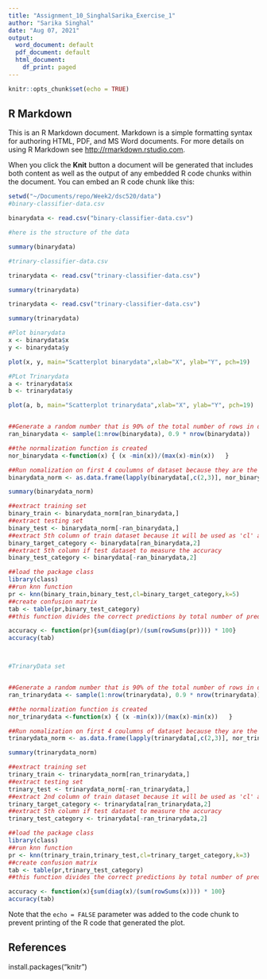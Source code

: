 ```yaml
---
title: "Assignment_10_SinghalSarika_Exercise_1"
author: "Sarika Singhal"
date: "Aug 07, 2021"
output:
  word_document: default
  pdf_document: default
  html_document:
    df_print: paged
---
```


```r
knitr::opts_chunk$set(echo = TRUE)
```

## R Markdown

This is an R Markdown document. Markdown is a simple formatting syntax for authoring HTML, PDF, and MS Word documents. For more details on using R Markdown see <http://rmarkdown.rstudio.com>.

When you click the **Knit** button a document will be generated that includes both content as well as the output of any embedded R code chunks within the document. You can embed an R code chunk like this:

```r
setwd("~/Documents/repo/Week2/dsc520/data")
#binary-classifier-data.csv

binarydata <- read.csv("binary-classifier-data.csv")

#here is the structure of the data

summary(binarydata)

#trinary-classifier-data.csv

trinarydata <- read.csv("trinary-classifier-data.csv")

summary(trinarydata)

trinarydata <- read.csv("trinary-classifier-data.csv")

summary(trinarydata)

#Plot binarydata
x <- binarydata$x
y <- binarydata$y

plot(x, y, main="Scatterplot binarydata",xlab="X", ylab="Y", pch=19)

#PLot Trinarydata
a <- trinarydata$x
b <- trinarydata$y

plot(a, b, main="Scatterplot trinarydata",xlab="X", ylab="Y", pch=19)


##Generate a random number that is 90% of the total number of rows in dataset.
ran_binarydata <- sample(1:nrow(binarydata), 0.9 * nrow(binarydata)) 

##the normalization function is created
nor_binarydata <-function(x) { (x -min(x))/(max(x)-min(x))   }

##Run nomalization on first 4 coulumns of dataset because they are the predictors
binarydata_norm <- as.data.frame(lapply(binarydata[,c(2,3)], nor_binarydata))

summary(binarydata_norm)

##extract training set
binary_train <- binarydata_norm[ran_binarydata,] 
##extract testing set
binary_test <- binarydata_norm[-ran_binarydata,] 
##extract 5th column of train dataset because it will be used as 'cl' argument in knn function.
binary_target_category <- binarydata[ran_binarydata,2]
##extract 5th column if test dataset to measure the accuracy
binary_test_category <- binarydata[-ran_binarydata,2]

##load the package class
library(class)
##run knn function
pr <- knn(binary_train,binary_test,cl=binary_target_category,k=5)
##create confusion matrix
tab <- table(pr,binary_test_category)
##this function divides the correct predictions by total number of predictions that tell us how accurate teh model is.

accuracy <- function(pr){sum(diag(pr)/(sum(rowSums(pr)))) * 100}
accuracy(tab)



#TrinaryData set


##Generate a random number that is 90% of the total number of rows in dataset.
ran_trinarydata <- sample(1:nrow(trinarydata), 0.9 * nrow(trinarydata)) 

##the normalization function is created
nor_trinarydata <-function(x) { (x -min(x))/(max(x)-min(x))   }

##Run nomalization on first 4 coulumns of dataset because they are the predictors
trinarydata_norm <- as.data.frame(lapply(trinarydata[,c(2,3)], nor_trinarydata))

summary(trinarydata_norm)

##extract training set
trinary_train <- trinarydata_norm[ran_trinarydata,] 
##extract testing set
trinary_test <- trinarydata_norm[-ran_trinarydata,] 
##extract 2nd column of train dataset because it will be used as 'cl' argument in knn function.
trinary_target_category <- trinarydata[ran_trinarydata,2]
##extract 5th column if test dataset to measure the accuracy
trinary_test_category <- trinarydata[-ran_trinarydata,2]

##load the package class
library(class)
##run knn function
pr <- knn(trinary_train,trinary_test,cl=trinary_target_category,k=3)
##create confusion matrix
tab <- table(pr,trinary_test_category)
##this function divides the correct predictions by total number of predictions that tell us how accurate teh model is.

accuracy <- function(x){sum(diag(x)/(sum(rowSums(x)))) * 100}
accuracy(tab)


```



Note that the `echo = FALSE` parameter was added to the code chunk to prevent printing of the R code that generated the plot.

## References
install.packages("knitr")